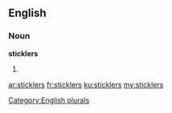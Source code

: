 ==English==

===Noun===
'''sticklers'''

# {{plural of|[[stickler]]}}

[[Category:English plurals]]

[[ar:sticklers]]
[[fr:sticklers]]
[[ku:sticklers]]
[[my:sticklers]]